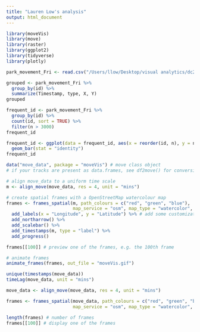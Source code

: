 ```yaml
---
title: "Lauren Low's analysis"
output: html_document
---
```


```r
library(moveVis)
library(move)
library(raster)
library(ggplot2)
library(tidyverse)
library(plotly)
```

```r
park_movement_Fri <- read.csv("/Users/llow/Desktop/visual analytics/dc2/DC2-data/Movement Data/park-movement-Fri.csv")
```


```r
grouped <- park_movement_Fri %>%
  group_by(id) %>%
  summarize(Timestamp, type, X, Y)
grouped
```

```r
frequent_id <- park_movement_Fri %>%
  group_by(id) %>%
  count(id, sort = TRUE) %>%
  filter(n > 3000)
frequent_id
```

```r
frequent_id <- ggplot(data = frequent_id, aes(x = reorder(id, n), y = n)) +
  geom_bar(stat = "identity")
frequent_id
```


```r

data("move_data", package = "moveVis") # move class object
# if your tracks are present as data.frames, see df2move() for conversion

# align move_data to a uniform time scale
m <- align_move(move_data, res = 4, unit = "mins")

# create spatial frames with a OpenStreetMap watercolour map
frames <- frames_spatial(m, path_colours = c("red", "green", "blue"),
                         map_service = "osm", map_type = "watercolor", alpha = 0.5) %>%
  add_labels(x = "Longitude", y = "Latitude") %>% # add some customizations, such as axis labels
  add_northarrow() %>%
  add_scalebar() %>%
  add_timestamps(m, type = "label") %>%
  add_progress()

frames[[100]] # preview one of the frames, e.g. the 100th frame

# animate frames
animate_frames(frames, out_file = "moveVis.gif")
```


```r
unique(timestamps(move_data))
timeLag(move_data, unit = "mins")

move_data <- align_move(move_data, res = 4, unit = "mins")

frames <- frames_spatial(move_data, path_colours = c("red", "green", "blue"),
                         map_service = "osm", map_type = "watercolor", alpha = 0.5)

length(frames) # number of frames
frames[[100]] # display one of the frames


```


